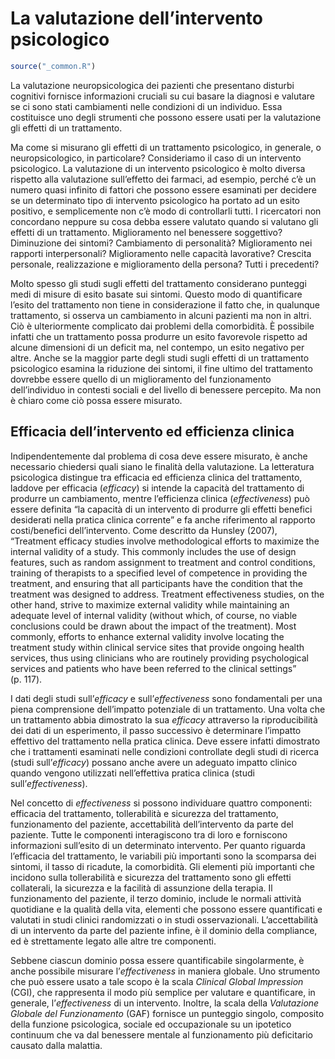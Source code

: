 # La valutazione dell'intervento psicologico 

```r
source("_common.R")
```

La valutazione neuropsicologica dei pazienti che presentano disturbi
cognitivi fornisce informazioni cruciali su cui basare la diagnosi e
valutare se ci sono stati cambiamenti nelle condizioni di un individuo.
Essa costituisce uno degli strumenti che possono essere usati per la
valutazione gli effetti di un trattamento.

Ma come si misurano gli effetti di un trattamento psicologico, in
generale, o neuropsicologico, in particolare? Consideriamo il caso di un
intervento psicologico. La valutazione di un intervento psicologico è
molto diversa rispetto alla valutazione sull'effetto dei farmaci, ad
esempio, perché c'è un numero quasi infinito di fattori che possono
essere esaminati per decidere se un determinato tipo di intervento
psicologico ha portato ad un esito positivo, e semplicemente non c'è
modo di controllarli tutti. I ricercatori non concordano neppure su cosa
debba essere valutato quando si valutano gli effetti di un trattamento.
Miglioramento nel benessere soggettivo? Diminuzione dei sintomi?
Cambiamento di personalità? Miglioramento nei rapporti interpersonali?
Miglioramento nelle capacità lavorative? Crescita personale,
realizzazione e miglioramento della persona? Tutti i precedenti?

Molto spesso gli studi sugli effetti del trattamento considerano
punteggi medi di misure di esito basate sui sintomi. Questo modo di
quantificare l'esito del trattamento non tiene in considerazione il
fatto che, in qualunque trattamento, si osserva un cambiamento in alcuni
pazienti ma non in altri. Ciò è ulteriormente complicato dai problemi
della comorbidità. È possibile infatti che un trattamento possa produrre
un esito favorevole rispetto ad alcune dimensioni di un deficit ma, nel
contempo, un esito negativo per altre. Anche se la maggior parte degli
studi sugli effetti di un trattamento psicologico esamina la riduzione
dei sintomi, il fine ultimo del trattamento dovrebbe essere quello di un
miglioramento del funzionamento dell'individuo in contesti sociali e del
livello di benessere percepito. Ma non è chiaro come ciò possa essere
misurato.

## Efficacia dell'intervento ed efficienza clinica

Indipendentemente dal problema di cosa deve essere misurato, è anche
necessario chiedersi quali siano le finalità della valutazione. La
letteratura psicologica distingue tra efficacia ed efficienza clinica
del trattamento, laddove per efficacia (*efficacy*) si intende la
capacità del trattamento di produrre un cambiamento, mentre l'efficienza
clinica (*effectiveness*) può essere definita "la capacità di un
intervento di produrre gli effetti benefici desiderati nella pratica
clinica corrente" e fa anche riferimento al rapporto costi/benefici
dell'intervento. Come descritto da Hunsley (2007), "Treatment efficacy studies involve methodological efforts to maximize
the internal validity of a study. This commonly includes the use of
design features, such as random assignment to treatment and control
conditions, training of therapists to a specified level of competence
in providing the treatment, and ensuring that all participants have
the condition that the treatment was designed to address. Treatment
effectiveness studies, on the other hand, strive to maximize external
validity while maintaining an adequate level of internal validity
(without which, of course, no viable conclusions could be drawn about
the impact of the treatment). Most commonly, efforts to enhance
external validity involve locating the treatment study within clinical
service sites that provide ongoing health services, thus using
clinicians who are routinely providing psychological services and
patients who have been referred to the clinical settings" (p. 117).

I dati degli studi sull'*efficacy* e sull'*effectiveness* sono
fondamentali per una piena comprensione dell'impatto potenziale di un
trattamento. Una volta che un trattamento abbia dimostrato la sua
*efficacy* attraverso la riproducibilità dei dati di un esperimento, il
passo successivo è determinare l'impatto effettivo del trattamento nella
pratica clinica. Deve essere infatti dimostrato che i trattamenti
esaminati nelle condizioni controllate degli studi di ricerca (studi
sull'*efficacy*) possano anche avere un adeguato impatto clinico quando
vengono utilizzati nell'effettiva pratica clinica (studi
sull'*effectiveness*).

Nel concetto di *effectiveness* si possono individuare quattro
componenti: efficacia del trattamento, tollerabilità e sicurezza del
trattamento, funzionamento del paziente, accettabilità dell'intervento
da parte del paziente. Tutte le componenti interagiscono tra di loro e
forniscono informazioni sull'esito di un determinato intervento. Per
quanto riguarda l'efficacia del trattamento, le variabili più importanti
sono la scomparsa dei sintomi, il tasso di ricadute, la comorbidità. Gli
elementi più importanti che incidono sulla tollerabilità e sicurezza del
trattamento sono gli effetti collaterali, la sicurezza e la facilità di
assunzione della terapia. Il funzionamento del paziente, il terzo
dominio, include le normali attività quotidiane e la qualità della vita,
elementi che possono essere quantificati e valutati in studi clinici
randomizzati o in studi osservazionali. L'accettabilità di un intervento
da parte del paziente infine, è il dominio della compliance, ed è
strettamente legato alle altre tre componenti.

Sebbene ciascun dominio possa essere quantificabile singolarmente, è
anche possibile misurare l'*effectiveness* in maniera globale. Uno
strumento che può essere usato a tale scopo è la scala *Clinical Global
Impression* (CGI), che rappresenta il modo più semplice per valutare e
quantificare, in generale, l'*effectiveness* di un intervento. Inoltre,
la scala della *Valutazione Globale del Funzionamento* (GAF) fornisce un
punteggio singolo, composito della funzione psicologica, sociale ed
occupazionale su un ipotetico continuum che va dal benessere mentale al
funzionamento più deficitario causato dalla malattia.
